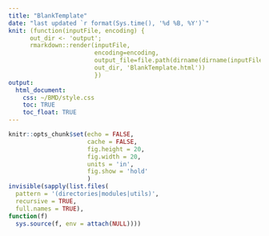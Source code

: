 ```yaml
---
title: "BlankTemplate"
date: "last updated `r format(Sys.time(), '%d %B, %Y')`"
knit: (function(inputFile, encoding) { 
      out_dir <- 'output';
      rmarkdown::render(inputFile,
                        encoding=encoding, 
                        output_file=file.path(dirname(dirname(inputFile)), 
                        out_dir, 'BlankTemplate.html')) 
                        })
output: 
  html_document:
    css: ~/BMD/style.css
    toc: TRUE
    toc_float: TRUE
---
```


```r

knitr::opts_chunk$set(echo = FALSE, 
                      cache = FALSE,
                      fig.height = 20,
                      fig.width = 20,
                      units = 'in',
                      fig.show = 'hold'
                      )
invisible(sapply(list.files(
  pattern = '(directories|modules|utils)',
  recursive = TRUE,
  full.names = TRUE),
function(f)
  sys.source(f, env = attach(NULL))))

```